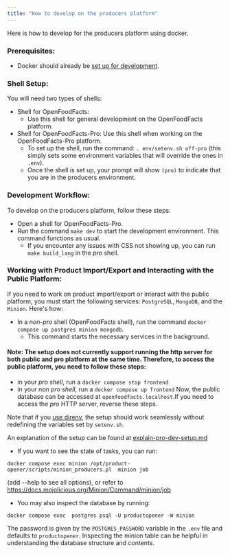 ```yaml
---
title: "How to develop on the producers platform"
---
```


Here is how to develop for the producers platform using docker.

### Prerequisites:

- Docker should already be [set up for development](how-to-quick-start-guide.md).

### Shell Setup:
You will need two types of shells:
- Shell for OpenFoodFacts:
  - Use this shell for general development on the OpenFoodFacts platform.
- Shell for OpenFoodFacts-Pro: Use this shell when working on the OpenFoodFacts-Pro platform.
  - To set up the shell, run the command: `. env/setenv.sh off-pro` (this simply sets some environment variables that will override the ones in `.env`).
  - Once the shell is set up, your prompt will show `(pro)` to indicate that you are in the producers environment.

### Development Workflow:
To develop on the producers platform, follow these steps:

- Open a shell for OpenFoodFacts-Pro.
- Run the command `make dev` to start the development environment. This command functions as usual.
  - If you encounter any issues with CSS not showing up, you can run `make build_lang` in the *pro* shell.

### Working with Product Import/Export and Interacting with the Public Platform:
If you need to work on product import/export or interact with the public platform, you must start the following services: `PostgreSQL`, `MongoDB`, and the `Minion`. Here's how:

- In a *non-pro* shell (OpenFoodFacts shell), run the command `docker compose up postgres minion mongodb`.
  - This command starts the necessary services in the background.

#### Note: The setup does not currently support running the http server for both public and pro platform at the same time. Therefore, to access the public platform, you need to follow these steps:

- in your *pro shell*, run a `docker compose stop frontend`
- in your *non pro shell*, run a `docker compose up frontend`
Now, the public database can be accessed at `openfoodfacts.localhost`.If you need to access the *pro* HTTP server, reverse these steps.

Note that if you [use direnv](how-to-use-direnv.md), the setup should work seamlessly without redefining the variables set by `setenv.sh`.

An explanation of the setup can be found at [explain-pro-dev-setup.md](explain-pro-dev-setup.md)

- If you want to see the state of tasks, you can run:

``` title="Working with Product Import/Export and Interacting with the Public Platform:"
docker compose exec minion /opt/product-opener/scripts/minion_producers.pl  minion job
```
(add --help to see all options), or refer to https://docs.mojolicious.org/Minion/Command/minion/job

- You may also inspect the database by running:
``` title="Working with Product Import/Export and Interacting with the Public Platform:"
docker compose exec  postgres psql -U productopener -W minion
```
The password is given by the `POSTGRES_PASSWORD` variable in the `.env` file and defaults to `productopener`. 
Inspecting the minion table can be helpful in understanding the database structure and contents.
